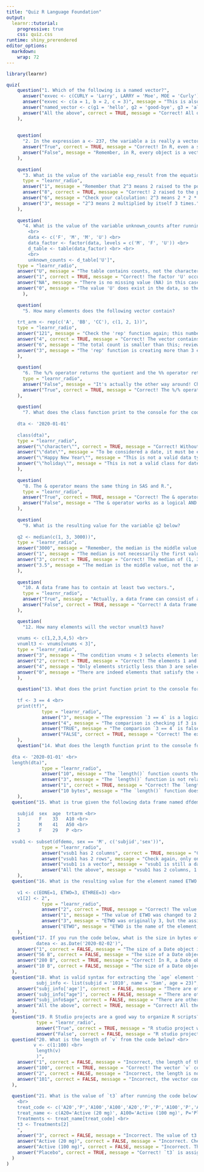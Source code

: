 ```yaml
---
title: "Quiz R Language Foundation"
output: 
  learnr::tutorial:
    progressive: true
    css: quiz.css
runtime: shiny_prerendered
editor_options: 
  markdown: 
    wrap: 72
---
```




```r
library(learnr)
```
```r
quiz(
    question("1. Which of the following is a named vector?",
      answer("exvec <- c(CURLY = 'Larry', LARRY = 'Moe', MOE = 'Curly')", message = "This is a named vector, but it's not the only one."),
      answer("exvec <- c(a = 1, b = 2, c = 3)", message = "This is also a named vector, but there are others."),
      answer("named_vector <- c(g1 = 'hello', g2 = 'good-bye', g3 = 'aloha')", message = "This is a named vector as well, but it's not the only one."),
      answer("All the above", correct = TRUE, message = "Correct! All of the examples are named vectors.")
    ),
    
    
    question(
      "2. In the expression a <- 237, the variable a is really a vector of length 1.",
      answer("True", correct = TRUE, message = "Correct! In R, even a single value is treated as a vector of length 1."),
      answer("False", message = "Remember, in R, every object is a vector, even if it contains only one element.")
    ),
    
    question(
      "3. What is the value of the variable exp_result from the equation exp_result <- 2 ^ 3?",
      type = "learnr_radio",
      answer("1", message = "Remember that 2^3 means 2 raised to the power of 3."),
      answer("8", correct = TRUE, message = "Correct! 2 raised to the power of 3 is 8."),
      answer("6", message = "Check your calculation: 2^3 means 2 * 2 * 2."),
      answer("3", message = "2^3 means 2 multiplied by itself 3 times.")
    ),
    
    question(
      "4. What is the value of the variable unknown_counts after running the code below?
        <br>
        data <- c('F', 'M', 'M', 'U') <br>
        data_factor <- factor(data, levels = c('M', 'F', 'U')) <br>
        d_table <- table(data_factor) <br> <br>
        <br>
        unknown_counts <- d_table['U']",
    type = "learnr_radio",
    answer("U", message = "The table contains counts, not the character 'U'."),
    answer("1", correct = TRUE, message = "Correct! The factor 'U' occurs once in the original data."),
    answer("NA", message = "There is no missing value (NA) in this case."),
    answer("0", message = "The value 'U' does exist in the data, so the count is not zero.")
      ),
  
    question(
      "5. How many elements does the following vector contain?
    
    trt_arm <- rep(c('A', 'BB', 'CC'), c(1, 2, 1))",
    type = "learnr_radio",
    answer("121", message = "Check the 'rep' function again; this number seems too high."),
    answer("4", correct = TRUE, message = "Correct! The vector contains 'A', 'BB', 'BB', and 'CC', totaling 4 elements."),
    answer("6", message = "The total count is smaller than this; review the 'rep' function call."),
    answer("3", message = "The 'rep' function is creating more than 3 elements.")
    ),
  
    question(
      "6. The %/% operator returns the quotient and the %% operator returns the remainder.",
      type = "learnr_radio",
      answer("False", message = "It's actually the other way around! Check again."),
      answer("True", correct = TRUE, message = "Correct! The %/% operator returns the integer quotient, and the %% operator returns the remainder.")
    ),
    
    question(
      "7. What does the class function print to the console for the code below?
    
    dta <- '2020-01-01'
    
    class(dta)",
    type = "learnr_radio",
    answer("\"character\"", correct = TRUE, message = "Correct! Without conversion, the date remains a character string."),
    answer("\"date\"", message = "To be considered a date, it must be explicitly converted using as.Date()."),
    answer("\"Happy New Year\"", message = "This is not a valid data type in R."),
    answer("\"holiday\"", message = "This is not a valid class for date values in R.")
    ),
    
    question(
      "8. The & operator means the same thing in SAS and R.",
      type = "learnr_radio",
      answer("True", correct = TRUE, message = "Correct! The & operator performs a logical AND operation in both languages."),
      answer("False", message = "The & operator works as a logical AND in both SAS and R.")
    ),
    
    question(
      "9. What is the resulting value for the variable q2 below?
    
    q2 <- median(c(1, 3, 3000))",
    type = "learnr_radio",
    answer("3000", message = "Remember, the median is the middle value in a sorted list."),
    answer("1", message = "The median is not necessarily the first value; consider all values."),
    answer("3", correct = TRUE, message = "Correct! The median of (1, 3, 3000) is 3."),
    answer("3.5", message = "The median is the middle value, not the average.")
    ),
    
    question(
      "10. A data frame has to contain at least two vectors.",
      type = "learnr_radio",
      answer("True", message = "Actually, a data frame can consist of a single vector (as a single-column data frame)."),
      answer("False", correct = TRUE, message = "Correct! A data frame can consist of just one vector.")
    ),

    question(
      "12. How many elements will the vector vnumlt3 have?
    
    vnums <- c(1,2,3,4,5) <br>
    vnumlt3 <- vnums[vnums < 3]",
    type = "learnr_radio",
    answer("3", message = "The condition vnums < 3 selects elements less than 3 only, so there aren't three elements."),
    answer("2", correct = TRUE, message = "Correct! The elements 1 and 2 meet the condition vnums < 3."),
    answer("4", message = "Only elements strictly less than 3 are selected, not all four."),
    answer("0", message = "There are indeed elements that satisfy the condition vnums < 3.")
    ),
  
    question("13. What does the print function print to the console for the code below?
  
    tf <- 3 == 4 <br>
    print(tf)",
             type = "learnr_radio",
             answer("3", message = "The expression `3 == 4` is a logical comparison, not a numeric value."),
             answer("4", message = "The comparison is checking if 3 is equal to 4, not returning the number 4."),
             answer("TRUE", message = "The comparison `3 == 4` is false, as 3 is not equal to 4."),
             answer("FALSE", correct = TRUE, message = "Correct! The expression `3 == 4` evaluates to FALSE.")
    ),
    question("14. What does the length function print to the console for the code below?
  
  dta <- '2020-01-01' <br>
  length(dta)",
             type = "learnr_radio",
             answer("10", message = "The `length()` function counts the number of elements, not the number of characters."),
             answer("3", message = "The `length()` function is not related to the length of the date components."),
             answer("1", correct = TRUE, message = "Correct! The `length()` function returns 1 because `dta` is a single element."),
             answer("10 bytes", message = "The `length()` function doesn't measure bytes but the number of elements.")
    ),
  question("15. What is true given the following data frame named dfdemo and line of code?
  
    subjid  sex  age  trtarm <br>
    1       F    33   A10 <br>
    2       M    41   A50 <br>
    3       F    29   P <br>
  
  vsub1 <- subset(dfdemo, sex == 'M', c('subjid','sex'))",
             type = "learnr_radio",
             answer("vsub1 has 2 columns", correct = TRUE, message = "Correct, vsub1 is not a vector and has only 1 row."),
             answer("vsub1 has 2 rows", message = "Check again, only one row satisfies the condition sex == 'M'."),
             answer("vsub1 is a vector", message = "vsub1 is still a data frame because it has more than one column."),
             answer("All the above", message = "vsub1 has 2 columns, 1 row (not 2), and is still a data frame.")
    ),
  question("16. What is the resulting value for the element named ETWO in the vector after running the code below?
  
    v1 <- c(EONE=1, ETWO=3, ETHREE=3) <br>
    v1[2] <- 2",
             type = "learnr_radio",
             answer("2", correct = TRUE, message = "Correct! The value at the ETWO position has been updated to 2."),
             answer("1", message = "The value of ETWO was changed to 2, not 1."),
             answer("3", message = "ETWO was originally 3, but the assignment changed it to 2."),
             answer("ETWO", message = "ETWO is the name of the element, not the value.")
    ),
  question("17. If you run the code below, what is the size in bytes of the `datea` variable? <br>
           datea <- as.Date('2020-02-02')",
    answer("1", correct = FALSE, message = "The size of a Date object is larger than 1 byte."),
    answer("56 B", correct = FALSE, message = "The size of a Date object is larger than 56 byte."),
    answer("280 B", correct = TRUE, message = "Correct! In R, a Date object typically occupies 280 bytes of memory."),
    answer("10 B", correct = FALSE, message = "The size of a Date object is larger than 10 bytes.")
  ),
  question("18. What is valid syntax for extracting the `age` element from the list `subj_info` defined below? <br>
           subj_info <- list(subjid = '1010', name = 'Sam', age = 23)",
    answer("subj_info['age']", correct = FALSE, message = "There are other correct options."),
    answer('subj_info["age"]', correct = FALSE, message = "There are other correct options."),
    answer("subj_info$age", correct = FALSE, message = "There are other correct options."),
    answer("All the above", correct = TRUE, message = "Correct! All these syntaxes are valid for extracting elements from the list.")
  ),
  question("19. R Studio projects are a good way to organize R scripts?",
           type = "learnr_radio",
           answer("True", correct = TRUE, message = "R studio project will create a directory to house all of your scripts related to that project"),
           answer("False", correct = FALSE, message = "R studio project will create a directory to house all of your scripts related to that project")),
  question("20. What is the length of `v` from the code below? <br>
          v <- c(1:100) <br>
           length(v)
           )",
    answer("1", correct = FALSE, message = "Incorrect, the length of the vector is larger than 1."),
    answer("100", correct = TRUE, message = "Correct! The vector `v` contains 100 elements, so its length is 100."),
    answer("2", correct = FALSE, message = "Incorrect, the length is not 2."),
    answer("101", correct = FALSE, message = "Incorrect, the vector contains elements from 1 to 100, making its length 100.")
  ),
  
  question("21. What is the value of `t3` after running the code below?
    <br>
    treat_code <- c('A20','P','A100','A100','A20','P','P','A100','P','A20') <br>
    treat_name <- c(A20='Active (20 mg)', A100='Active (100 mg)', P='Placebo') <br>
    Treatments <- treat_name[treat_code] <br>
    t3 <- Treatments[2]
    ",
    answer("3", correct = FALSE, message = "Incorrect. The value of t3 is not numeric."),
    answer("Active (20 mg)", correct = FALSE, message = "Incorrect. Check the index for the second element."),
    answer("Active (100 mg)", correct = FALSE, message = "Incorrect. This is not the second element in `Treatments`."),
    answer("Placebo", correct = TRUE, message = "Correct! `t3` is assigned the second element from `Treatments`, which is 'Placebo'.")
  )
)


```
